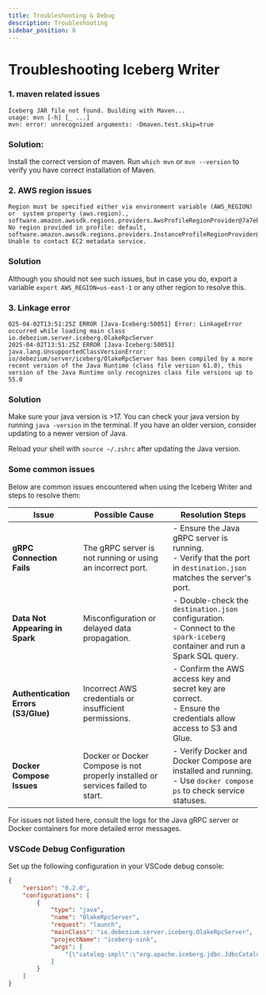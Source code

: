 ```yaml
---
title: Troubleshooting & Debug
description: Troubleshooting
sidebar_position: 8
---
```


# Troubleshooting Iceberg Writer

### 1. maven related issues
```
Iceberg JAR file not found. Building with Maven...
usage: mvn [-h] [_ ...]
mvn: error: unrecognized arguments: -Dmaven.test.skip=true
```

### Solution: 
Install the correct version of maven. Run `which mvn` or `mvn --version` to verify you have correct installation of Maven.


### 2. AWS region issues
```
Region must be specified either via environment variable (AWS_REGION) or  system property (aws.region)., software.amazon.awssdk.regions.providers.AwsProfileRegionProvider@7a7eb56e: No region provided in profile: default, software.amazon.awssdk.regions.providers.InstanceProfileRegionProvider@241d5e60: Unable to contact EC2 metadata service.
```


### Solution
Although you should not see such issues, but in case you do, export a variable `export AWS_REGION=us-east-1` or any other region to resolve this.


### 3. Linkage error
```
025-04-02T13:51:25Z ERROR [Java-Iceberg:50051] Error: LinkageError occurred while loading main class io.debezium.server.iceberg.OlakeRpcServer
2025-04-02T13:51:25Z ERROR [Java-Iceberg:50051] 	java.lang.UnsupportedClassVersionError: io/debezium/server/iceberg/OlakeRpcServer has been compiled by a more recent version of the Java Runtime (class file version 61.0), this version of the Java Runtime only recognizes class file versions up to 55.0
```

### Solution
Make sure your java version is >17. You can check your java version by running `java -version` in the terminal. If you have an older version, consider updating to a newer version of Java.

Reload your shell with `source ~/.zshrc` after updating the Java version.

### Some common issues

Below are common issues encountered when using the Iceberg Writer and steps to resolve them:

| Issue                                  | Possible Cause                                                | Resolution Steps                                                                                          |
|----------------------------------------|---------------------------------------------------------------|-----------------------------------------------------------------------------------------------------------|
| **gRPC Connection Fails**              | The gRPC server is not running or using an incorrect port.     | - Ensure the Java gRPC server is running.<br/>- Verify that the port in `destination.json` matches the server's port. |
| **Data Not Appearing in Spark**        | Misconfiguration or delayed data propagation.                 | - Double-check the `destination.json` configuration.<br/>- Connect to the `spark-iceberg` container and run a Spark SQL query.  |
| **Authentication Errors (S3/Glue)**    | Incorrect AWS credentials or insufficient permissions.         | - Confirm the AWS access key and secret key are correct.<br/>- Ensure the credentials allow access to S3 and Glue.  |
| **Docker Compose Issues**              | Docker or Docker Compose is not properly installed or services failed to start. | - Verify Docker and Docker Compose are installed and running.<br/>- Use `docker compose ps` to check service statuses. |

For issues not listed here, consult the logs for the Java gRPC server or Docker containers for more detailed error messages.



### VSCode Debug Configuration

Set up the following configuration in your VSCode debug console:

```json
{
    "version": "0.2.0",
    "configurations": [
        {
            "type": "java",
            "name": "OlakeRpcServer",
            "request": "launch",
            "mainClass": "io.debezium.server.iceberg.OlakeRpcServer",
            "projectName": "iceberg-sink",
            "args": [
                "{\"catalog-impl\":\"org.apache.iceberg.jdbc.JdbcCatalog\",\"catalog-name\":\"olake_iceberg\",\"io-impl\":\"org.apache.iceberg.aws.s3.S3FileIO\",\"jdbc.password\":\"password\",\"jdbc.user\":\"iceberg\",\"port\":\"50051\",\"s3.access-key-id\":\"admin\",\"s3.endpoint\":\"http://localhost:9000\",\"s3.path-style-access\":\"true\",\"s3.secret-access-key\":\"password\",\"s3.ssl-enabled\":\"false\", \"s3.region\":\"us-east-1\",\"table-namespace\":\"olake_iceberg\",\"table-prefix\":\"\",\"upsert\":\"false\",\"upsert-keep-deletes\":\"true\",\"uri\":\"jdbc:postgresql://localhost:5432/iceberg\",\"warehouse\":\"s3a://warehouse\",\"write.format.default\":\"parquet\"}"
            ]
        }
    ]
}
```



